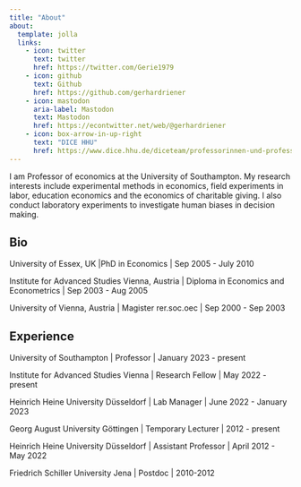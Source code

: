 ```yaml
---
title: "About"
about:
  template: jolla
  links:
    - icon: twitter
      text: twitter
      href: https://twitter.com/Gerie1979
    - icon: github
      text: Github
      href: https://github.com/gerhardriener
    - icon: mastodon
      aria-label: Mastodon
      text: Mastodon
      href: https://econtwitter.net/web/@gerhardriener
    - icon: box-arrow-in-up-right
      text: "DICE HHU"
      href: https://www.dice.hhu.de/diceteam/professorinnen-und-professoren/riener
---
```

I am Professor of economics at the University of Southampton. My research interests include experimental methods in economics, field experiments in labor, education economics and the economics of charitable giving. I also conduct laboratory experiments to investigate human biases in decision making.

[Mastodon verification](https://econtwitter.net/@gerhardriener){rel="me" style="display: none;"}


## Bio

University of Essex, UK |PhD in Economics | Sep 2005 - July 2010

Institute for Advanced Studies Vienna, Austria |
Diploma in Economics and Econometrics | Sep 2003 - Aug 2005

University of Vienna, Austria |
Magister rer.soc.oec | Sep 2000 - Sep 2003

## Experience
University of Southampton | Professor | January 2023 - present

Institute for Advanced Studies Vienna | Research Fellow | May 2022 - present

Heinrich Heine University Düsseldorf | Lab Manager | June 2022 - January 2023

Georg August University Göttingen | Temporary Lecturer |  2012 - present  

Heinrich Heine University Düsseldorf | Assistant Professor | April 2012 - May 2022

Friedrich Schiller University Jena | Postdoc | 2010-2012
